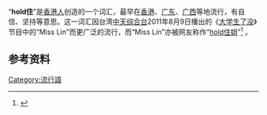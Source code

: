 {{lowercase}}
“'''hold住'''”是[[香港人|香港人]]创造的一个词汇，最早在[[香港|香港]]、[[广东|广东]]、[[广西|广西]]等地流行，有自信、坚持等意思。这一词汇因台湾[[中天综合台|中天综合台]]2011年8月9日播出的《[[大学生了没|大学生了没]]》节目中的“Miss Lin”而更广泛的流行，而“Miss Lin”亦被网友称作“[[謝依霖|hold住姐]]”<ref>{{cite web |title=你“Hold住”没“Hold住”? |url=http://www.why.com.cn/epublish/node32923/node32948/userobject7ai285423.html |publisher=学生导报 中职周刊 |accessdate=2011-10-05 |deadurl=yes |archiveurl=https://web.archive.org/web/20111023181037/http://www.why.com.cn/epublish/node32923/node32948/userobject7ai285423.html |archivedate=2011-10-23 }}</ref> 。

==参考资料==
{{reflist}}
{{Wiktionary}}
[[Category:流行語|Category:流行語]]